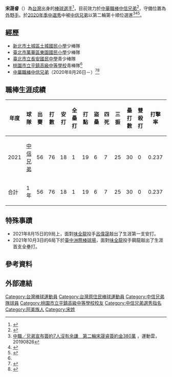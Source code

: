{{Infobox CPBL player|
|name=宋晟睿|
|image=|
|width=300|
|position=外野手|
|team=中信兄弟|
|number=88|
|bats=右|
|throws=右|
|birthdate={{birth_date_and_age|2002|8|14|mf=y}}
|birthplace={{TWN}}|
|debutdate=月日
|debutyear=2020年
|debutteam=中信兄弟
|statyear=2021年球季
|stat1label=打擊率
|stat1value=0.237
|stat2label=全壘打
|stat2value=1
|stat3label=打點
|stat3value=9
|stat4label=盜壘
|stat4value=6
|teams=<nowiki></nowiki> 
*[[中信兄弟|中信兄弟]]（2020年8月26日－）
|awards=<nowiki></nowiki>
*中華職棒年度總冠軍：2021
*[[中華職棒年度最佳美技獎|中華職棒年度最佳美技獎]]：2021
}}

'''宋晟睿'''（{{bd|2002年|8月14日}}）為[[台灣|台灣]]出身的[[棒球|棒球]][[選手|選手]]<ref name="宋晟睿 89">{{cite web |title=宋晟睿 89 |url=http://www.cpbl.com.tw/players/person.html?player_id=006225&teamno=EE2 |website=中華職棒大聯盟全球資訊網 |accessdate=2021-01-09 |archive-date=2021-01-19 |archive-url=https://web.archive.org/web/20210119215058/http://www.cpbl.com.tw/players/person.html?player_id=006225&teamno=EE2 |dead-url=no }}</ref>，目前效力於[[中華職棒|中華職棒]][[中信兄弟|中信兄弟]]<ref>{{cite news |author1=謝靜雯 |title=兄弟菜鳥日走鬼滅風 宋晟睿認真練舞半小時 |url=https://www.cna.com.tw/news/aspt/202101080198.aspx |accessdate=2021-01-09 |work=中央社 |date=2021-01-08 |archive-date=2021-01-09 |archive-url=https://web.archive.org/web/20210109202335/https://www.cna.com.tw/news/aspt/202101080198.aspx |dead-url=no }}</ref>，守備位置為[[外野手|外野手]]。於[[中華職棒歷年選秀會#職棒三十一年（2020年）|2020年季中選秀]]中被[[中信兄弟|中信兄弟]]以第二輪第十順位選進<ref>[https://sports.ettoday.net/news/1793787 中職／兄弟宣布簽約7人沒有余謙　第二輪宋晟睿簽約金380萬] {{Wayback|url=https://sports.ettoday.net/news/1793787 |date=20210301230604 }}，運動雲，20190826</ref><ref>{{cite news |author1=蘇志畬 |title=中職／中信兄弟簽下7新秀 宋晟睿簽約金380萬元 |url=https://udn.com/news/story/7001/4811235 |accessdate=2021-01-09 |work=聯合報 |date=2020-08-26 |archive-date=2021-01-11 |archive-url=https://web.archive.org/web/20210111025426/https://udn.com/news/story/7001/4811235 |dead-url=no }}</ref><ref>{{cite news |author1=楊舒帆 |title=中職／U18宋晟睿從早練到晚　二軍總冠軍賽準備好了 |url=https://sports.ettoday.net/news/1820745 |accessdate=2021-01-09 |work=ETtoday運動雲 |date=2020-09-29 |archive-date=2020-10-09 |archive-url=https://web.archive.org/web/20201009002521/https://sports.ettoday.net/news/1820745 |dead-url=no }}</ref>。

==經歷==
*[[新北市土城區土城國民小學|新北市土城區土城國民小學]]少棒隊
*[[臺北市萬華區東園國民小學|臺北市萬華區東園國民小學]]少棒隊
*[[臺北市立長安國民中學|臺北市立長安國民中學]]青少棒隊
*[[桃園市立平鎮高級中等學校|桃園市立平鎮高級中等學校]]青棒隊<ref name="宋晟睿 89"></ref>
*[[中華職棒|中華職棒]][[中信兄弟|中信兄弟]]（2020年8月26日－）<ref>{{cite news |author1=林宥辰 |title=中職》兄弟宋晟睿等3新人 今向球隊報到 |url=https://sports.ltn.com.tw/news/breakingnews/3296487 |accessdate=2021-01-09 |work=自由時報 |date=2020-09-18 |archive-date=2021-01-11 |archive-url=https://web.archive.org/web/20210111024721/https://sports.ltn.com.tw/news/breakingnews/3296487 |dead-url=no }}</ref><ref>{{cite news |author1=體育中心 |title=中信兄弟公布7名新秀簽約　第2輪宋晟睿簽約金380萬元 |url=https://tw.appledaily.com/sports/20200826/BQBHOXXIEJAP3HEOXCMQZ7H57M/ |accessdate=2021-01-09 |work=蘋果新聞網 |date=2020-08-26 |archive-date=2021-01-11 |archive-url=https://web.archive.org/web/20210111045211/https://tw.appledaily.com/sports/20200826/BQBHOXXIEJAP3HEOXCMQZ7H57M/ |dead-url=no }}</ref>

==職棒生涯成績==
{| class="wikitable" width="1000px"
|- align="center"
!年度!!球隊!!出賽!!打數!!安打!!全壘打!!打點!!盜壘!!四死!!三振!!壘打數!!雙殺打!!打擊率!!上壘率!!長打率!!OPS 
|- align="center"
|2021||[[中信兄弟|中信兄弟]]||56||76||18||1||19||6||7||25||30||0||0.237||0.298||0.395||0.693
|- align=middle style="color:black; background-color:yellow"
|合計||1年||56||76||18||1||19||6||7||25||30||0||0.237||0.298||0.395||0.693
|}

==特殊事蹟==
*2021年8月15日的9局上，面對[[味全龍|味全龍]]投手[[呂偉晟|呂偉晟]]敲出了生涯第一支安打。<br>
*2021年10月3日的6局下於[[臺中洲際棒球場|臺中洲際棒球場]]，面對[[味全龍|味全龍]]投手鋼龍敲出了生涯首支全壘打。

== 參考資料 ==
{{reflist|2}}

==外部連結==
{{台灣棒球維基館}}
{{中信兄弟隊球員名單}}
{{DEFAULTSORT:Song Chen Jui}}
[[Category:台灣棒球運動員|Category:台灣棒球運動員]]
[[Category:台灣原住民棒球運動員|Category:台灣原住民棒球運動員]]
[[Category:中信兄弟隊球員|Category:中信兄弟隊球員]]
[[Category:桃園市立平鎮高級中等學校校友|Category:桃園市立平鎮高級中等學校校友]]
[[Category:中信兄弟選秀指名|Category:中信兄弟選秀指名]]
[[Category:阿美族人|Category:阿美族人]]
[[Category:宋姓|Category:宋姓]]